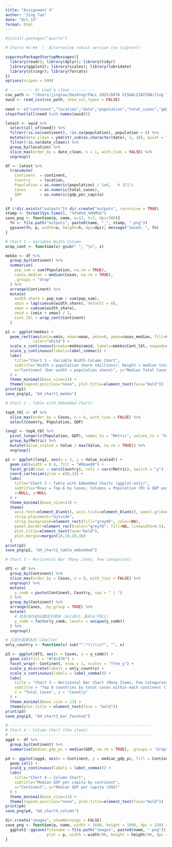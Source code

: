 ```yaml
---
title: "Assignment 4"
author: "Jing Tao"
date: "Oct.15"
format: html
---
```


```r
#install.packages("quarto")

# Charts #1–#4  |  Alternative robust version (no tidytext)

suppressPackageStartupMessages({
  library(readr); library(dplyr); library(tidyr)
  library(ggplot2); library(scales); library(lubridate)
  library(stringr); library(forcats)
})
options(scipen = 999)

# ---------- 0) Load & clean ----------
csv_path <- "/Users/jingtao/Desktop/FALL 2025/DATA VISUALIZATION/Jing Tao/owid-covid-data.csv"   
owid <- read_csv(csv_path, show_col_types = FALSE)
 
need <- c("continent","location","date","population","total_cases","gdp_per_capita")
stopifnot(all(need %in% names(owid)))

latest <- owid %>%
  select(all_of(need)) %>%
  filter(!is.na(continent), !is.na(population), population > 0) %>%
  mutate(date_clean = ymd(str_sub(as.character(date), 1, 10), quiet = TRUE)) %>%
  filter(!is.na(date_clean)) %>%
  group_by(location) %>%
  slice_max(order_by = date_clean, n = 1, with_ties = FALSE) %>%
  ungroup()

df <- latest %>%
  transmute(
    Continent  = continent,
    Country    = location,
    Population = as.numeric(population) / 1e6,   # 百万人
    Cases      = as.numeric(total_cases),
    GDP        = as.numeric(gdp_per_capita)
  )

if (!dir.exists("outputs")) dir.create("outputs", recursive = TRUE)
stamp <- format(Sys.time(), "%Y%m%d_%H%M%S")
save_png <- function(p, name, w=12, h=7, dpi=300){
  fn <- file.path("outputs", paste0(name, "_", stamp, ".png"))
  ggsave(fn, p, width=w, height=h, dpi=dpi); message("Saved: ", fn)
}

# Chart 1 — Variable Width Column
wrap_cont <- function(x) gsub(" ", "\n", x)

mekko <- df %>%
  group_by(Continent) %>%
  summarise(
    pop_sum = sum(Population, na.rm = TRUE),
    cases_median = median(Cases, na.rm = TRUE),
    .groups = "drop"
  ) %>%
  arrange(Continent) %>%
  mutate(
    width_share = pop_sum / sum(pop_sum),
    xmin = lag(cumsum(width_share), default = 0),
    xmax = cumsum(width_share),
    xmid = (xmin + xmax) / 2,
    Cont_lbl = wrap_cont(Continent)
  )

p1 <- ggplot(mekko) +
  geom_rect(aes(xmin=xmin, xmax=xmax, ymin=0, ymax=cases_median, fill=Continent),
            color="white") +
  scale_x_continuous(breaks=mekko$xmid, labels=mekko$Cont_lbl, expand=c(0.02,0)) +
  scale_y_continuous(labels=label_comma()) +
  labs(
    title="Chart 1 — Variable Width Column Chart",
    subtitle="Width = population share (millions); Height = median total cases (latest per country)",
    x="Continent (bar width ∝ population share)", y="Median Total Cases"
  ) +
  theme_minimal(base_size=13) +
  theme(legend.position="none", plot.title=element_text(face="bold"))
print(p1)
save_png(p1, "A4_chart1_mekko")

```

```r

# Chart 2 — Table with Embedded Charts

top6_tbl <- df %>%
  slice_max(order_by = Cases, n = 6, with_ties = FALSE) %>%
  select(Country, Population, GDP)

long2 <- top6_tbl %>%
  pivot_longer(c(Population, GDP), names_to = "Metric", values_to = "Value") %>%
  group_by(Metric) %>%
  mutate(Value_scaled = Value / max(Value, na.rm = TRUE)) %>%
  ungroup()

p2 <- ggplot(long2, aes(x = 1, y = Value_scaled)) +
  geom_col(width = 0.6, fill = "#6baed6") +
  facet_grid(rows = vars(Country), cols = vars(Metric), switch = "y") +
  coord_cartesian(ylim = c(0,1)) +
  labs(
    title="Chart 2 — Table with Embedded Charts (ggplot-only)",
    subtitle="Rows = Top-6 by Cases; Columns = Population (M) & GDP per capita (scaled within column)",
    x=NULL, y=NULL
  ) +
  theme_minimal(base_size=13) +
  theme(
    axis.text=element_blank(), axis.ticks=element_blank(), panel.grid=element_blank(),
    strip.placement="outside",
    strip.background=element_rect(fill="grey95", color=NA),
    panel.border=element_rect(color="grey70", fill=NA, linewidth=0.5),
    plot.title=element_text(face="bold"),
    plot.margin=margin(10,10,10,16)
  )
print(p2)
save_png(p2, "A4_chart2_table_embedded")
```

```r
# Chart 3 — Horizontal Bar (Many items, Few categories)

df3 <- df %>%
  group_by(Continent) %>%
  slice_max(order_by = Cases, n = 8, with_ties = FALSE) %>%
  ungroup() %>%
  mutate(
    y_comb = paste(Continent, Country, sep = " | ")
  ) %>%
  group_by(Continent) %>%
  arrange(Cases, .by_group = TRUE) %>%
  mutate(
    # 在各洲内部设置因子顺序（从小到大，条形从下到上）
    y_comb = factor(y_comb, levels = unique(y_comb))
  ) %>%
  ungroup()

# 只显示国家名的 labeller
only_country <- function(x) sub("^.*\\|\\s*", "", x)

p3 <- ggplot(df3, aes(x = Cases, y = y_comb)) +
  geom_col(fill = "#74c476") +
  facet_wrap(~ Continent, nrow = 1, scales = "free_y") +
  scale_y_discrete(labels = only_country) +
  scale_x_continuous(labels = label_comma()) +
  labs(
    title = "Chart 3 — Horizontal Bar Chart (Many Items, Few Categories)",
    subtitle = "Top 8 countries by total cases within each continent (latest per country)",
    x = "Total Cases", y = "Country"
  ) +
  theme_minimal(base_size = 13) +
  theme(plot.title = element_text(face = "bold"))
print(p3)
save_png(p3, "A4_chart3_bar_faceted")
```

```r
# --------------------------------------------------------------
# Chart 4 — Column Chart (Few items)
# --------------------------------------------------------------
agg4 <- df %>%
  group_by(Continent) %>%
  summarise(median_gdp_pc = median(GDP, na.rm = TRUE), .groups = "drop")

p4 <- ggplot(agg4, aes(x = Continent, y = median_gdp_pc, fill = Continent)) +
  geom_col() +
  scale_y_continuous(labels = label_comma()) +
  labs(
    title="Chart 4 — Column Chart",
    subtitle="Median GDP per capita by continent",
    x="Continent", y="Median GDP per capita (USD)"
  ) +
  theme_minimal(base_size=13) +
  theme(legend.position="none", plot.title=element_text(face="bold"))
print(p4)
save_png(p4, "A4_chart4_column")

dir.create("images", showWarnings = FALSE)
save_png <- function(p, name, width = 1600, height = 1000, dpi = 150) {
  ggplot2::ggsave(filename = file.path("images", paste0(name, ".png")),
                  plot = p, width = width/96, height = height/96, dpi = dpi)
}

```
